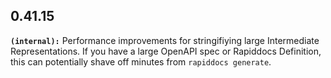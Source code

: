 ## 0.41.15
**`(internal):`** Performance improvements for stringifiying large Intermediate Representations. If
you have a large OpenAPI spec or Rapiddocs Definition, this can potentially shave off
minutes from `rapiddocs generate`.


